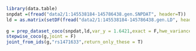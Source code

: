 ```r
  library(data.table)
  snpdat =(fread("data2/1:145538184-145786438.gen.SNPDAT", header=T))
  ld = as.matrix(setDF(fread("data2/1:145538184-145786438.gen.LD", header=F)))
  
  g = prep_dataset_coco(snpdat,ld,var_y = 1.6421,exact = F,hwe_variance = T)
  stepwise_coco(g,joint = F)
  joint_from_ids(g,"rs1471633",return_only_these = T)
```